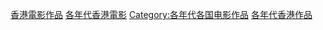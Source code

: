 [[Category:香港電影作品|]]
[[Category:各年代香港電影|]]
[[Category:各年代各国电影作品|Category:各年代各国电影作品]]
[[Category:各年代香港作品|]]
